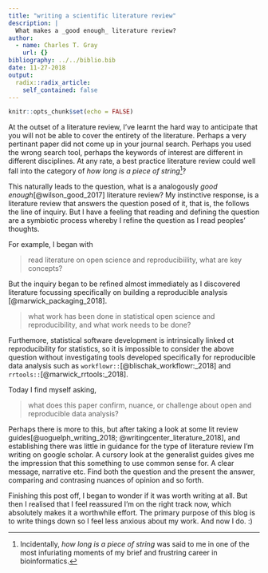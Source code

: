```yaml
---
title: "writing a scientific literature review"
description: |
  What makes a _good enough_ literature review?
author:
  - name: Charles T. Gray
    url: {}
bibliography: ../../biblio.bib
date: 11-27-2018
output:
  radix::radix_article:
    self_contained: false
---
```


```r
knitr::opts_chunk$set(echo = FALSE)
```

At the outset of a literature review, I've learnt the hard way to anticipate that you will not be able to cover the entirety of the literature. Perhaps a very pertinant paper did not come up in your journal search. Perhaps you used the wrong search tool, perhaps the keywords of interest are different in different disciplines. At any rate, a best practice literature review could well fall into the category of *how long is a piece of string*[^1]?

This naturally leads to the question, what is a analogously _good enough_[@wilson_good_2017] literature review? My instinctive response, is a literature review that answers the question posed of it, that is, the follows the line of inquiry. But I have a feeling that reading and defining the question are a symbiotic process whereby I refine the question as I read peoples' thoughts. 

For example, I began with 

> read literature on open science and reproducibiility, what are key concepts?

But the inquiry began to be refined almost immediately as I discovered literature focussing specifically on building a reproducible analysis [@marwick_packaging_2018]. 

> what work has been done in statistical open science and reproducibility, and what work needs to be done? 

Furthemore, statistical software development is intrinsically linked ot reproducibility for statistics, so it is impossible to consider the above question without investigating tools developed specifically for reproducible data analysis such as `workflowr::`[@blischak_workflowr:_2018] and `rrtools::`[@marwick_rrtools:_2018].       

Today I find myself asking,

> what does this paper confirm, nuance, or challenge about open and reproducible data analysis? 

Perhaps there is more to this, but after taking a look at some lit review guides[@uoguelph_writing_2018; @writingcenter_literature_2018], and establishing there was little in guidance for the type of literature review I'm writing on google scholar. A cursory look at the generalist guides gives me the impression that this something to use common sense for. A clear message, narrative etc. Find both the question and the present the answer, comparing and contrasing nuances of opinion and so forth.

Finishing this post off, I began to wonder if it was worth writing at all. But then I realised that I feel reassured I'm on the right track now, which absolutely makes it a worthwhile effort. The primary purpose of this blog is to write things down so I feel less anxious about my work. And now I do. :) 


[^1]: Incidentally, _how long is a piece of string_ was said to me in one of the most infuriating moments of my brief and frustring career in bioinformatics.